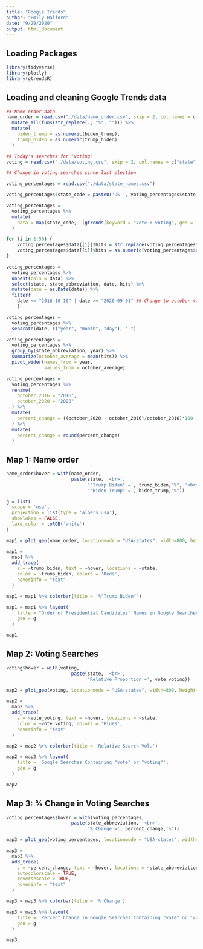 ```yaml
---
title: "Google Trends"
author: "Emily Halford"
date: "9/29/2020"
output: html_document
---
```


## Loading Packages

```r

library(tidyverse)
library(plotly)
library(gtrendsR)

```

## Loading and cleaning Google Trends data

```r

## Name order data
name_order = read.csv("./data/name_order.csv", skip = 2, col.names = c("state", "biden_trump", "trump_biden")) %>% 
  mutate_all(funs(str_replace(., "%", ""))) %>% 
  mutate(
    biden_trump = as.numeric(biden_trump),
    trump_biden = as.numeric(trump_biden)
  )

## Today's searches for "voting"
voting = read.csv("./data/voting.csv", skip = 2, col.names = c("state", "vote_voting"))

## Change in voting searches since last election

voting_percentages = read.csv("./data/state_names.csv") 

voting_percentages$state_code = paste0('US-', voting_percentages$state_abbreviation)

voting_percentages = 
  voting_percentages %>% 
  mutate(
    data = map(state_code, ~(gtrends(keyword = "vote + voting", geo = .x, time = '2016-09-30 2020-09-20')$interest_over_time))
  )

for (i in 1:50) {
    voting_percentages$data[[i]]$hits = str_replace(voting_percentages$data[[i]]$hits, "<1", "0")
    voting_percentages$data[[i]]$hits = as.numeric(voting_percentages$data[[i]]$hits)
}

voting_percentages =
  voting_percentages %>% 
  unnest(cols = data) %>% 
  select(state, state_abbreviation, date, hits) %>% 
  mutate(date = as.Date(date)) %>% 
  filter(
    date <= "2016-10-16" | date >= "2020-09-01" ## Change to october 4th
    )

voting_percentages = 
  voting_percentages %>% 
  separate(date, c("year", "month", "day"), "-")

voting_percentages = 
  voting_percentages %>% 
  group_by(state_abbreviation, year) %>% 
  summarize(october_average = mean(hits)) %>% 
  pivot_wider(names_from = year,
              values_from = october_average)

voting_percentages = 
  voting_percentages %>% 
  rename(
    october_2016 = "2016",
    october_2020 = "2020"
  ) %>% 
  mutate(
    percent_change = ((october_2020 - october_2016)/october_2016)*100
  ) %>% 
  mutate(
    percent_change = round(percent_change)
  )

```

## Map 1: Name order

```r

name_order$hover = with(name_order, 
                        paste(state, '<br>',
                              '"Trump Biden" =', trump_biden,"%", '<br>', 
                              '"Biden Trump" =', biden_trump,"%"))

g = list(
  scope = 'usa',
  projection = list(type = 'albers usa'),
  showlakes = FALSE,
  lake_color = toRGB('white')
)

map1 = plot_geo(name_order, locationmode = "USA-states", width=800, height=400)

map1 = 
  map1 %>% 
  add_trace(
    z = ~trump_biden, text = ~hover, locations = ~state, 
    color = ~trump_biden, colors = 'Reds',
    hoverinfo = "text"
  )

map1 = map1 %>% colorbar(title = '%"Trump Biden"')

map1 = map1 %>% layout(
    title = "Order of Presidential Candidates' Names in Google Searches<br>(Hover for breakdown)",
    geo = g
  )

map1

```

## Map 2: Voting Searches

```r

voting$hover = with(voting, 
                        paste(state, '<br>',
                              'Relative Proportion =', vote_voting))

map2 = plot_geo(voting, locationmode = "USA-states", width=800, height=400)

map2 = 
  map2 %>% 
  add_trace(
    z = ~vote_voting, text = ~hover, locations = ~state, 
    color = ~vote_voting, colors = 'Blues',
    hoverinfo = "text"
  )

map2 = map2 %>% colorbar(title = 'Relative Search Vol.')

map2 = map2 %>% layout(
    title = 'Google Searches Containing "vote" or "voting"',
    geo = g
  )

map2

```

## Map 3: % Change in Voting Searches

```r

voting_percentages$hover = with(voting_percentages, 
                        paste(state_abbreviation, '<br>',
                              '% Change =', percent_change,'%'))

map3 = plot_geo(voting_percentages, locationmode = "USA-states", width=800, height=400)

map3 = 
  map3 %>% 
  add_trace(
    z = ~percent_change, text = ~hover, locations = ~state_abbreviation, 
    autocolorscale = TRUE,
    reversescale = TRUE,
    hoverinfo = "text"
  )

map3 = map3 %>% colorbar(title = '% Change')

map3 = map3 %>% layout(
    title = 'Percent Change in Google Searches Containing "vote" or "voting"<br>October 2020 vs. October 2016',
    geo = g
  )

map3

```

